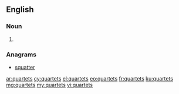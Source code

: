 ==English==

===Noun===
{{head|en}}

# {{plural of|quartet}}

===Anagrams===
* [[squatter#English|squatter]]

[[ar:quartets]]
[[cy:quartets]]
[[el:quartets]]
[[eo:quartets]]
[[fr:quartets]]
[[ku:quartets]]
[[mg:quartets]]
[[my:quartets]]
[[vi:quartets]]